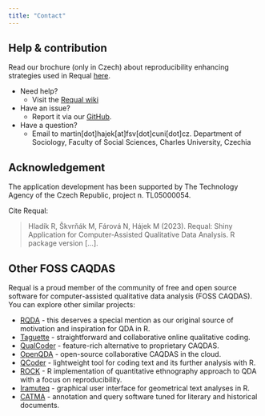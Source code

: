 ```yaml
---
title: "Contact"
---
```


## Help & contribution

Read our brochure (only in Czech) about reproducibility enhancing strategies used in Requal [here](http://github.com/RE-QDA/requal/files/11720758/Strategie.pdf). 

- Need help?
  - Visit the [Requal wiki](https://github.com/RE-QDA/requal/wiki)
- Have an issue?
  - Report it via our [GitHub](https://github.com/RE-QDA/requal).
- Have a question?
  - Email to martin[dot]hajek[at]fsv[dot]cuni[dot]cz. Department of Sociology, Faculty of Social Sciences, Charles University, Czechia

## Acknowledgement

The application development has been supported by The Technology Agency of the Czech Republic, project n. TL05000054.

Cite Requal: 

> Hladík R, Škvrňák M, Fárová N, Hájek M (2023). Requal: Shiny Application for Computer-Assisted Qualitative Data Analysis. R package version [...].

## Other FOSS CAQDAS

Requal is a proud member of the community of free and open source software for computer-assisted qualitative data analysis (FOSS CAQDAS). You can explore other similar projects:

- [RQDA](https://rqda.r-forge.r-project.org/) - this deserves a special mention as our original source of motivation and inspiration for QDA in R.
- [Taguette](https://www.taguette.org/) - straightforward and collaborative online qualitative coding.
- [QualCoder](https://qualcoder.wordpress.com/) - feature-rich alternative to proprietary CAQDAS.
- [OpenQDA](https://openqda.org/) - open-source collaborative CAQDAS in the cloud.
- [QCoder](https://github.com/ropenscilabs/qcoder) - lightweight tool for coding text and its further analysis with R.
- [ROCK](https://r-packages.gitlab.io/rock/) - R implementation of quantitative ethnography approach to QDA with a focus on reproducibility.
- [Iramuteq](http://www.iramuteq.org/) - graphical user interface for geometrical text analyses in R.
- [CATMA](https://catma.de/) - annotation and query software tuned for literary and historical documents.